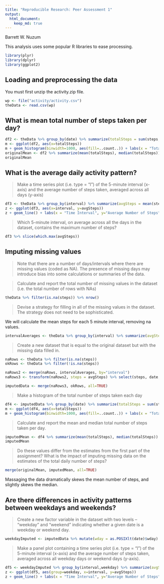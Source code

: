 ```yaml
---
title: "Reproducible Research: Peer Assessment 1"
output: 
  html_document:
    keep_md: true
---
```


Barrett W. Nuzum

This analysis uses some popular R libraries to ease processing.
```r
library(plyr)
library(dplyr)
library(ggplot2)
```

## Loading and preprocessing the data

You must first unzip the activity.zip file.

```r
wp <- file("activity/activity.csv") 
theData <- read.csv(wp)
```

## What is mean total number of steps taken per day?    

```r
df2 <- theData %>% group_by(date) %>% summarize(totalSteps = sum(steps,na.rm=TRUE)) 
m <- ggplot(df2, aes(x=totalSteps))
m + geom_histogram(binwidth=1000, aes(fill=..count..)) + labs(x = "Total Steps", y="Count")
originalMean <- df2 %>% summarize(mean(totalSteps), median(totalSteps)) %>% mutate(dataType = "original")
originalMean
```

## What is the average daily activity pattern?

> Make a time series plot (i.e. type = "l") of the 
> 5-minute interval (x-axis) and the average number
> of steps taken, averaged across all days (y-axis)

```r
df3 <- theData %>% group_by(interval) %>% summarize(avgSteps = mean(steps,na.rm=TRUE)) 
z <- ggplot(df3, aes(x=interval, y=avgSteps))
z + geom_line() + labs(x = "Time Interval", y="Average Number of Steps")
```

> Which 5-minute interval, on average across all the 
> days in the dataset, contains the maximum number of steps?

```r
df3 %>% slice(which.max(avgSteps))
```

## Imputing missing values

> Note that there are a number of days/intervals where there 
> are missing values (coded as NA). The presence of missing
> days may introduce bias into some calculations or summaries of the data.

> Calculate and report the total number of missing values 
> in the dataset (i.e. the total number of rows with NAs)

```r
theData %>% filter(is.na(steps)) %>% nrow()
```

> Devise a strategy for filling in all of the missing values
> in the dataset. The strategy does not need to be sophisticated.

We will calculate the mean steps for each 5 minute interval, removing na values.

```r
intervalAverages <- theData %>% group_by(interval) %>% summarize(avgSteps = mean(steps,na.rm=TRUE)) 
```

> Create a new dataset that is equal to the original dataset
> but with the missing data filled in.

```r
naRows <- theData %>% filter(is.na(steps))
okRows <- theData %>% filter(!is.na(steps))

naRows2 <- merge(naRows, intervalAverages, by="interval")
naRows3 <- transform(naRows2, steps = avgSteps) %>% select(steps, date, interval)

imputedData <- merge(naRows3, okRows, all=TRUE)
```

> Make a histogram of the total number of steps taken each day

```r
df4 <- imputedData %>% group_by(date) %>% summarize(totalSteps = sum(steps,na.rm=TRUE)) 
m <- ggplot(df4, aes(x=totalSteps))
m + geom_histogram(binwidth=1000, aes(fill=..count..)) + labs(x = "Total Steps", y="Count")
```

> Calculate and report the mean and median total number of steps taken per day.

```r
imputedMean <- df4 %>% summarize(mean(totalSteps), median(totalSteps)) %>% mutate(dataType = "imputed")
imputedMean
```

> Do these values differ from the estimates from the first part of the assignment? 
> What is the impact of imputing missing data on the estimates of the total daily number of steps?

```r
merge(originalMean, imputedMean, all=TRUE)
```

Massaging the data dramatically skews the mean number of steps, and slightly skews the median.

## Are there differences in activity patterns between weekdays and weekends?

> Create a new factor variable in the dataset with two levels – 
> “weekday” and “weekend” 
> indicating whether a given date is a weekday or weekend day.

```r
weekdayImputed <- imputedData %>% mutate(wday = as.POSIXlt(date)$wday) %>% mutate(weekday = factor(ifelse(wday == 0 | wday == 6,"weekend", "weekday")))
```

> Make a panel plot containing a time series plot (i.e. type = "l")
> of the 5-minute interval (x-axis) and the average number of steps
> taken, averaged across all weekday days or weekend days (y-axis). 

```r
df5 <- weekdayImputed %>% group_by(interval,weekday) %>% summarize(avgSteps = mean(steps,na.rm=TRUE)) 
z <- ggplot(df5, aes(group=weekday, x=interval, y=avgSteps))
z + geom_line() + labs(x = "Time Interval", y="Average Number of Steps") + facet_wrap(~weekday, ncol=1) 
```
